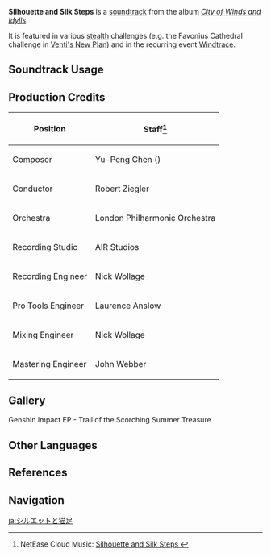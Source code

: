 {{Soundtrack Infobox
|image          = City of Winds and Idylls.png
|album          = City of Winds and Idylls
|disc           = 1
|number         = 12
|featured       =
|featured2      =
|featured3      =
|featured_disc  =
|featured_disc2 =
|featured_disc3 =
|youtube_id     = _tCFRDQPYyk
|spotify_id     = 0mhsULFPH3gQ6xHdgVNhhT
|previous       = Angel's Share (Soundtrack)
|next           = Perilous Path
}}
'''Silhouette and Silk Steps''' is a [[soundtrack]] from the album ''[[City of Winds and Idylls]]''.

It is featured in various [[stealth]] challenges (e.g. the Favonius Cathedral challenge in [[Venti's New Plan]]) and in the recurring event [[Windtrace]].

==Soundtrack Usage==
{{Soundtrack Usage
|quest = Cooking Appointment;;Cooking Showdown;;Know Thyself, Know Thy Enemy;;Legend of the Darknight Hero;;A Flower Blooms in a Prison;;Unexpected Encounter//following suspicious fellow;;Venti's New Plan//[[stealth]] mission;;Rite of Descension//[[stealth]] mission;;Jnagarbha Day//[[Isak]]'s quick time event;;The Lone Isle Glimpsed Through Fog (Quest)//musket shooting challenge;;The Flickering Light Splits in Twain//[[Chasca]]'s and [[Chuychu]]'s quick time event
|eventgameplay = Windtrace;;Windblume's Breath/Floral Pursuit//darkened;;Roses and Muskets/Thousand-Pace Interdiction Arcminute Sharpshooting Zone//Special Defense; Ineffectual Disguise;;Journey Through Hilinigmatic Terrain//Exploratory Journey
|special = Stealth
}}

==Production Credits==
{| class="wikitable"
! Position
! Staff<ref>NetEase Cloud Music: [https://music.163.com/#/song?id=1481390530 Silhouette and Silk Steps {{zh|剪影与蹑步}}]</ref>
|-
! Composer
| Yu-Peng Chen ({{zh|陈致逸}})
|-
! Conductor
| Robert Ziegler
|-
! Orchestra
| London Philharmonic Orchestra
|-
! Recording Studio
| AIR Studios
|-
! Recording Engineer
| Nick Wollage
|-
! Pro Tools Engineer
| Laurence Anslow
|-
! Mixing Engineer
| Nick Wollage
|-
! Mastering Engineer
| John Webber
|}

==Gallery==
<gallery>
Genshin Impact EP - Trail of the Scorching Summer Treasure
</gallery>

==Other Languages==
{{Other Languages
|en       = Silhouette and Silk Steps
|zhs      = 剪影与蹑步
|zhs_rm   = Jiǎnyǐng yǔ Nièbù
|zht      = 剪影與躡步
|zht_rm   = Jiǎnyǐng yǔ Nièbù
|zh_tl    = 
|ja       = シルエットと猫足
|ja_rm    = Shiruetto to Nekoashi
|ja_tl    = Silhouette and Catlike Steps
}}

==References==
{{Reflist}}

==Navigation==
{{Soundtrack Navbox|City of Winds and Idylls}}

[[ja:シルエットと猫足]]